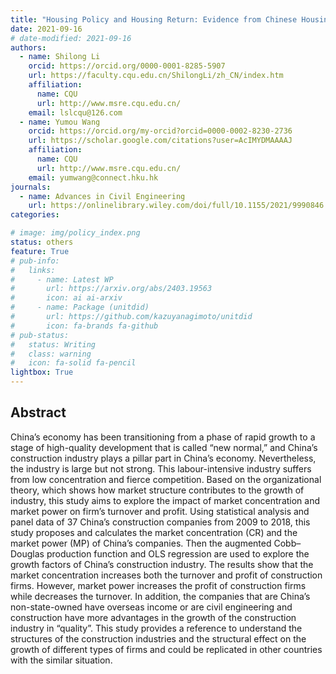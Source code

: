 ```yaml
---
title: "Housing Policy and Housing Return: Evidence from Chinese Housing Market"
date: 2021-09-16
# date-modified: 2021-09-16
authors:
  - name: Shilong Li
    orcid: https://orcid.org/0000-0001-8285-5907
    url: https://faculty.cqu.edu.cn/ShilongLi/zh_CN/index.htm
    affiliation: 
      name: CQU
      url: http://www.msre.cqu.edu.cn/
    email: lslcqu@126.com
  - name: Yumou Wang
    orcid: https://orcid.org/my-orcid?orcid=0000-0002-8230-2736
    url: https://scholar.google.com/citations?user=AcIMYDMAAAAJ
    affiliation: 
      name: CQU
      url: http://www.msre.cqu.edu.cn/
    email: yumwang@connect.hku.hk
journals:
  - name: Advances in Civil Engineering
    url: https://onlinelibrary.wiley.com/doi/full/10.1155/2021/9990846
categories:

# image: img/policy_index.png
status: others
feature: True
# pub-info:
#   links:
#     - name: Latest WP
#       url: https://arxiv.org/abs/2403.19563
#       icon: ai ai-arxiv
#     - name: Package (unitdid)
#       url: https://github.com/kazuyanagimoto/unitdid
#       icon: fa-brands fa-github
# pub-status: 
#   status: Writing
#   class: warning
#   icon: fa-solid fa-pencil
lightbox: True
---
```


## Abstract

China’s economy has been transitioning from a phase of rapid growth to a stage of high-quality development that is called “new normal,” and China’s construction industry plays a pillar part in China’s economy. Nevertheless, the industry is large but not strong. This labour-intensive industry suffers from low concentration and fierce competition. Based on the organizational theory, which shows how market structure contributes to the growth of industry, this study aims to explore the impact of market concentration and market power on firm’s turnover and profit. Using statistical analysis and panel data of 37 China’s construction companies from 2009 to 2018, this study proposes and calculates the market concentration (CR) and the market power (MP) of China’s companies. Then the augmented Cobb–Douglas production function and OLS regression are used to explore the growth factors of China’s construction industry. The results show that the market concentration increases both the turnover and profit of construction firms. However, market power increases the profit of construction firms while decreases the turnover. In addition, the companies that are China’s non-state-owned have overseas income or are civil engineering and construction have more advantages in the growth of the construction industry in “quality”. This study provides a reference to understand the structures of the construction industries and the structural effect on the growth of different types of firms and could be replicated in other countries with the similar situation.

<!-- ## Important table & figure

::: {layout-ncol="2"}

![FIGURE 1 The policy index spanning from January 2000 to March 2024](img/policy_index.png)

::: -->

<!-- {{< ai blank-just-to-add-ai-dependency-to-this-page >}} -->